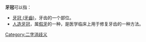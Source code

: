 '''牙冠'''可以指：
* [[牙冠_(牙齒)|牙冠 (牙齒)]]，牙齿的一个部位。
* [[人造牙冠|人造牙冠]]，属[[假牙|假牙]]的一种，是医学临床上用于修复牙齿的一种方法。

[[Category:二字消歧义|Category:二字消歧义]]
{{disambig}}
